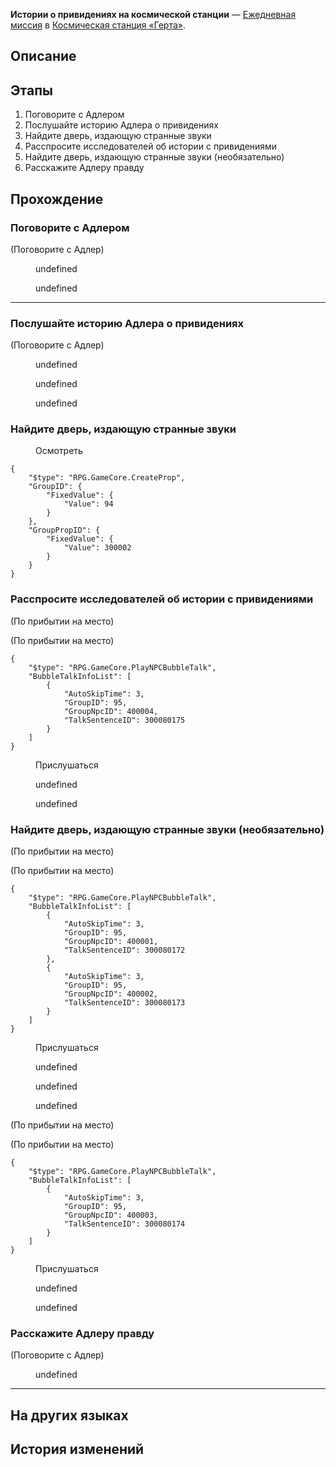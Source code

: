 {{Дополнить|Диалоги.}}
{{Миссия Инфобокс
|id              = 3000800
|Название        = 
|Изображение     = Миссия Освоения Истории о привидениях на космической станции.png
|Тип             = Ежедневная миссия
|События         = 
|Глава           = 
|Условия         = 
|Персонажи       = Адлер; Одинокий Вуббабу; Первопроходец; Презрительный исследователь; Скептически настроенный исследователь; Сонный исследователь; Тревожащийся исследователь
|СтартЛокация    = [[Космическая станция «Герта»]] — [[Зона поддержки]]
|Локации         = Зона поддержки
|Предыдущая      = 
|Следующая       = 
|Награды         = Кредиты*5 000
}}
'''Истории о привидениях на космической станции''' — [[Ежедневная миссия]] в [[Космическая станция «Герта»]].

==Описание==
{{Описание|<!--официальное описание из Перекрёстка судеб-->}}

==Этапы==
# Поговорите с Адлером
# Послушайте историю Адлера о привидениях
# Найдите дверь, издающую странные звуки
# Расспросите исследователей об истории с привидениями
# Найдите дверь, издающую странные звуки (необязательно)
# Расскажите Адлеру правду

==Прохождение==
{{Дополнить}}


===Поговорите с Адлером===
{{Описание миссии|локация=Зона поддержки|В последнее время Адлер выглядит задумчивым. Узнайте у него, в чём дело.}}
{{Диалог Начало}}

;(Поговорите с Адлер)
<!--Unknown TalkSentence: 300080002-->
:{{Диалог|Стрелка}} undefined
:{{Диалог|Стрелка}} undefined
<!--Unknown TalkSentence: 300080004-->
<!--Unknown TalkSentence: 300080007-->
<!--Unknown TalkSentence: 300080008-->
<!--Unknown TalkSentence: 300080009-->
----
{{Диалог Конец}}

===Послушайте историю Адлера о привидениях===
{{Описание миссии|локация=Зона хранения|Соберитесь с мыслями и ступайте в особое место для встречи с Адлером. Расспросите его об истории с привидениями.}}
{{Диалог Начало}}

;(Поговорите с Адлер)
<!--Unknown TalkSentence: 300080101-->
<!--Unknown TalkSentence: 300080102-->
<!--Unknown TalkSentence: 300080103-->
<!--Unknown TalkSentence: 300080104-->
<!--Unknown TalkSentence: 300080105-->
:{{Диалог|Стрелка}} undefined
:{{Диалог|Стрелка}} undefined
:{{Диалог|Стрелка}} undefined
{{Диалог Конец}}

===Найдите дверь, издающую странные звуки===
{{Описание миссии|локация=Зона хранения|Найдите дверь из истории с привидениями по координатам, предоставленным свидетелем, и выясните правдива ли та история.}}
{{Диалог Начало}}


:{{Диалог|Уведомление}} Осмотреть
<!--Unknown TalkSentence: 300080159-->
:{{Чёрный экран|undefined}}
<pre>{
	"$type": "RPG.GameCore.CreateProp",
	"GroupID": {
		"FixedValue": {
			"Value": 94
		}
	},
	"GroupPropID": {
		"FixedValue": {
			"Value": 300002
		}
	}
}</pre>
<!--Unknown TalkSentence: 300080161-->
<!--Unknown TalkSentence: 300080162-->
<!--Unknown TalkSentence: 300080163-->
:{{Чёрный экран|undefined}}
{{Диалог Конец}}

===Расспросите исследователей об истории с привидениями===
{{Описание миссии|локация=Базовая зона|Найдите свидетеля, который рассказывал историю о привидениях в двери, и расспросите его. Или попробуйте найти эту удивительную дверь самостоятельно, полагаясь на собственные знания о космической станции.}}
{{Диалог Начало}}
;(По прибытии на место)

;(По прибытии на место)
<pre>{
	"$type": "RPG.GameCore.PlayNPCBubbleTalk",
	"BubbleTalkInfoList": [
		{
			"AutoSkipTime": 3,
			"GroupID": 95,
			"GroupNpcID": 400004,
			"TalkSentenceID": 300080175
		}
	]
}</pre>

:{{Диалог|Разговор}} Прислушаться
<!--Unknown TalkSentence: 300080143-->
:{{Диалог|Стрелка}} undefined
:{{Диалог|Стрелка}} undefined
<!--Unknown TalkSentence: 300080145-->
<!--Unknown TalkSentence: 300080148-->
<!--Unknown TalkSentence: 300080149-->
<!--Unknown TalkSentence: 300080150-->
<!--Unknown TalkSentence: 300080151-->
<!--Unknown TalkSentence: 300080152-->
{{Диалог Конец}}

===Найдите дверь, издающую странные звуки (необязательно)===
{{Диалог Начало}}
;(По прибытии на место)

;(По прибытии на место)
<pre>{
	"$type": "RPG.GameCore.PlayNPCBubbleTalk",
	"BubbleTalkInfoList": [
		{
			"AutoSkipTime": 3,
			"GroupID": 95,
			"GroupNpcID": 400001,
			"TalkSentenceID": 300080172
		},
		{
			"AutoSkipTime": 3,
			"GroupID": 95,
			"GroupNpcID": 400002,
			"TalkSentenceID": 300080173
		}
	]
}</pre>

:{{Диалог|Разговор}} Прислушаться
<!--Unknown TalkSentence: 300080116-->
<!--Unknown TalkSentence: 300080117-->
:{{Диалог|Стрелка}} undefined
:{{Диалог|Стрелка}} undefined
:{{Диалог|Стрелка}} undefined
;(По прибытии на место)

;(По прибытии на место)
<pre>{
	"$type": "RPG.GameCore.PlayNPCBubbleTalk",
	"BubbleTalkInfoList": [
		{
			"AutoSkipTime": 3,
			"GroupID": 95,
			"GroupNpcID": 400003,
			"TalkSentenceID": 300080174
		}
	]
}</pre>

:{{Диалог|Разговор}} Прислушаться
<!--Unknown TalkSentence: 300080134-->
:{{Диалог|Стрелка}} undefined
:{{Диалог|Стрелка}} undefined
:<!--Unknown TalkSentence: 300080137-->
<!--Unknown TalkSentence: 300080138-->
<!--Unknown TalkSentence: 300080139-->
<!--Unknown TalkSentence: 300080140-->
<!--Unknown TalkSentence: 300080141-->
<!--Unknown TalkSentence: 300080142-->
{{Диалог Конец}}

===Расскажите Адлеру правду===
{{Описание миссии|локация=Зона хранения|Оказывается, история с привидениями - это выдумка. Скорее сообщите Адлеру правду!}}
{{Диалог Начало}}

;(Поговорите с Адлер)
<!--Unknown TalkSentence: 300080164-->
:{{Диалог|Стрелка}} undefined
<!--Unknown TalkSentence: 300080166-->
<!--Unknown TalkSentence: 300080167-->
<!--Unknown TalkSentence: 300080168-->
<!--Unknown TalkSentence: 300080169-->
----
{{Диалог Конец}}

==На других языках==
{{На других языках
|en   = Space Station Ghost Stories
|zhs  = 空间站怪谈
|zht  = 太空站怪談
|ja   = 宇宙ステーションの怪談
|ko   = 우주정거장 괴담
|es   = Historias de miedo de la Estación Espacial
|fr   = Histoires de fantômes de la station spatiale
|ru   = Истории о привидениях на космической станции
|th   = เรื่องลี้ลับในสถานีอวกาศ
|vi   = Chuyện Lạ Trạm Không Gian
|de   = Raumstation-Geistergeschichten
|id   = Kisah Misteri Stasiun Luar Angkasa
|pt   = Histórias de Fantasma da Estação Espacial
}}

==История изменений==
{{История изменений|2.7}}
